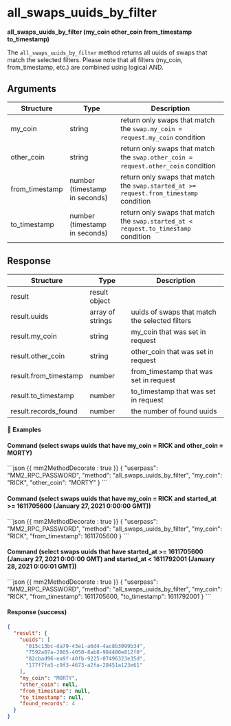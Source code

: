 

# all_swaps_uuids_by_filter

**all_swaps_uuids_by_filter (my_coin other_coin from_timestamp to_timestamp)**

The `all_swaps_uuids_by_filter` method returns all uuids of swaps that match the selected filters. Please note that all filters (my_coin, from_timestamp, etc.) are combined using logical AND.

## Arguments

| Structure      | Type                          | Description                                                                            |
| -------------- | ----------------------------- | -------------------------------------------------------------------------------------- |
| my_coin        | string                        | return only swaps that match the `swap.my_coin = request.my_coin` condition            |
| other_coin     | string                        | return only swaps that match the `swap.other_coin = request.other_coin` condition      |
| from_timestamp | number (timestamp in seconds) | return only swaps that match the `swap.started_at >= request.from_timestamp` condition |
| to_timestamp   | number (timestamp in seconds) | return only swaps that match the `swap.started_at < request.to_timestamp` condition    |

## Response

| Structure             | Type             | Description                                    |
| --------------------- | ---------------- | ---------------------------------------------- |
| result                | result object    |                                                |
| result.uuids          | array of strings | uuids of swaps that match the selected filters |
| result.my_coin        | string           | my_coin that was set in request                |
| result.other_coin     | string           | other_coin that was set in request             |
| result.from_timestamp | number           | from_timestamp that was set in request         |
| result.to_timestamp   | number           | to_timestamp that was set in request           |
| result.records_found  | number           | the number of found uuids                      |

#### 📌 Examples

#### Command (select swaps uuids that have my_coin = RICK and other_coin = MORTY)

<CodeGroup title="" tag="POST" label="all_swaps_uuids_by_filter">
```json {{ mm2MethodDecorate : true }}
{
  "userpass": "MM2_RPC_PASSWORD",
  "method": "all_swaps_uuids_by_filter",
  "my_coin": "RICK",
  "other_coin": "MORTY"
}
```
</CodeGroup>


#### Command (select swaps uuids that have my_coin = RICK and started_at >= 1611705600 (January 27, 2021 0:00:00 GMT))

<CodeGroup title="" tag="POST" label="all_swaps_uuids_by_filter">
```json {{ mm2MethodDecorate : true }}
{
  "userpass": "MM2_RPC_PASSWORD",
  "method": "all_swaps_uuids_by_filter",
  "my_coin": "RICK",
  "from_timestamp": 1611705600
}
```
</CodeGroup>


#### Command (select swaps uuids that have started_at >= 1611705600 (January 27, 2021 0:00:00 GMT) and started_at < 1611792001 (January 28, 2021 0:00:01 GMT))

<CodeGroup title="" tag="POST" label="all_swaps_uuids_by_filter">
```json {{ mm2MethodDecorate : true }}
{
  "userpass": "MM2_RPC_PASSWORD",
  "method": "all_swaps_uuids_by_filter",
  "my_coin": "RICK",
  "from_timestamp": 1611705600,
  "to_timestamp": 1611792001
}
```
</CodeGroup>


<CollapsibleSection expandedText='Hide Response' collapsedText='Show Response'>

#### Response (success)

```json
{
  "result": {
    "uuids": [
      "015c13bc-da79-43e1-a6d4-4ac8b3099b34",
      "7592a07a-2805-4050-8ab8-984480e812f0",
      "82cbad96-ea9f-40fb-9225-07496323e35d",
      "177f7fa5-c9f3-4673-a2fa-28451a123e61"
    ],
    "my_coin": "MORTY",
    "other_coin": null,
    "from_timestamp": null,
    "to_timestamp": null,
    "found_records": 4
  }
}
```

</CollapsibleSection>
